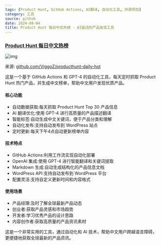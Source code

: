 ```yaml
---
tags: [Product Hunt, GitHub Actions, AI翻译, 自动化工具, 开源项目]
category: 工具
source: github
date: 2024-08-04
title: Product Hunt 每日中文热榜 - AI驱动的产品发现工具
---
```


### [Product Hunt 每日中文热榜](https://github.com/ViggoZ/producthunt-daily-hot)

![img](https://img.mengpeng.tech/i/2024/11/24/6742f9c32d54a.webp)

来源: [github.com/ViggoZ/producthunt-daily-hot](https://github.com/ViggoZ/producthunt-daily-hot)

这是一个基于 GitHub Actions 和 GPT-4 的自动化工具，每天定时抓取 Product Hunt 热门产品，并生成中文榜单，帮助中文用户发现优质产品。

#### 核心功能
- 自动数据获取:每天抓取 Product Hunt Top 30 产品信息
- AI 翻译优化:使用 GPT-4 进行高质量的产品描述翻译
- 智能标签:自动生成中文关键词，便于产品分类和理解
- 自动化发布:支持自动发布到 WordPress 站点
- 定时更新:每天下午4点自动更新榜单内容

#### 技术特点
- GitHub Actions:利用工作流实现自动化部署
- OpenAI 集成:使用 GPT-4 进行智能翻译和关键词提取
- Markdown 生成:自动生成结构化的产品信息文档
- WordPress API:支持自动发布到 WordPress 平台
- 配置灵活:支持自定义更新时间和内容格式

#### 使用场景
- 产品经理:及时了解全球最新产品动态
- 创业者:获取产品灵感和市场趋势
- 开发者:学习优秀产品的设计思路
- 内容创作者:获取高质量的产品资讯素材

这是一个非常实用的工具，通过自动化和 AI 技术，帮助中文用户跨越语言障碍，更便捷地获取全球最新的产品资讯。
